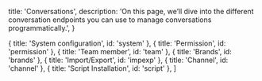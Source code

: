   title: 'Conversations',
  description:
    'On this page, we’ll dive into the different conversation endpoints you can use to manage conversations programmatically.',
}

  { title: 'System configuration', id: 'system' },
  { title: 'Permission', id: 'permission' },
  { title: 'Team member', id: 'team' },
  { title: 'Brands', id: 'brands' },
  { title: 'Import/Export', id: 'impexp' },
  { title: 'Channel', id: 'channel' },
  { title: 'Script Installation', id: 'script' },
]
